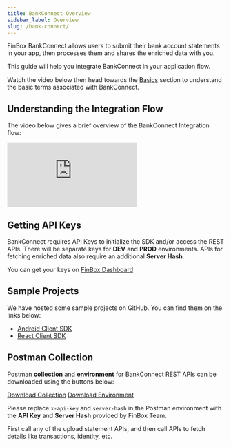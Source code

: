 ```yaml
---
title: BankConnect Overview
sidebar_label: Overview
slug: /bank-connect/
---
```



FinBox BankConnect allows users to submit their bank account statements in your app, then processes them and shares the enriched data with you.

This guide will help you integrate BankConnect in your application flow.

Watch the video below then head towards the [Basics](/bank-connect/basics) section to understand the basic terms associated with BankConnect.

## Understanding the Integration Flow
The video below gives a brief overview of the BankConnect Integration flow:

<div class="embed-container">
<iframe src="https://www.youtube.com/embed/OC2eBqeCKrs?rel=0" frameborder="0" allow="accelerometer; autoplay; encrypted-media; gyroscope; picture-in-picture" allowfullscreen></iframe>
</div>

## Getting API Keys
BankConnect requires API Keys to initialize the SDK and/or access the REST APIs. There will be separate keys for **DEV** and **PROD** environments. APIs for fetching enriched data also require an additional **Server Hash**.

You can get your keys on [FinBox Dashboard](https://dashboard.finbox.in/)

## Sample Projects
We have hosted some sample projects on GitHub. You can find them on the links below:
- [Android Client SDK](https://github.com/finbox-in/bankconnect-android)
- [React Client SDK](https://github.com/finbox-in/bankconnect-react)

## Postman Collection
Postman **collection** and **environment** for BankConnect REST APIs can be downloaded using the buttons below:

<div class="button_holder">
<a class="download_button" download href="/finbox_bankconnect.postman_collection.json">Download Collection</a>
<a class="download_button" download href="/finbox_bankconnect.postman_environment.json">Download Environment</a>
</div>

Please replace `x-api-key` and `server-hash` in the Postman environment with the **API Key** and **Server Hash** provided by FinBox Team.

First call any of the upload statement APIs, and then call APIs to fetch details like transactions, identity, etc.